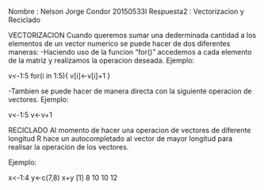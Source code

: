 Nombre : Nelson Jorge Condor 20150533I
Respuesta2 : Vectorizacion y Reciclado

VECTORIZACION
 Cuando queremos sumar una dederminada cantidad a los elementos de un vector numerico
 se puede hacer de dos diferentes maneras:
 -Haciendo uso de la funcion "for()" accedemos a cada elemento de la matriz y realizamos
  la operacion deseada.
  Ejemplo:
  
  v<-1:5
  for(i in 1:5){
   v[i]<-v[i]+1
  }
  
  
 -Tambien se puede hacer de manera directa con la siguiente operacion de vectores.
  Ejemplo:
  
  v<-1:5
  v<-v+1
  
  
RECICLADO
 Al momento de hacer una operacion de vectores de diferente longitud R hace 
 un autocompletado al vector de mayor longitud para realisar la operacion de los vectores.
 
 Ejemplo:
 
 x<-1:4
 y<-c(7,8)
 x+y
 [1] 8 10 10 12
 
 